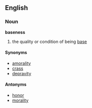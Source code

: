 ==English==
=== Noun ===
'''baseness'''
# the quality or condition of being [[base]]

==== Synonyms ====
*[[amorality]]
*[[crass]]
*[[depravity]]

==== Antonyms ====
*[[honor]]
*[[morality]]
